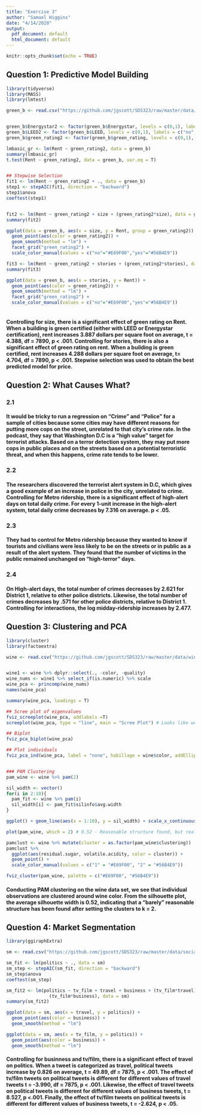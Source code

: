 ---
title: "Exercise 3"
author: "Samuel Higgins"
date: "4/14/2020"
output:
  pdf_document: default
  html_document: default
---

```{r setup, include=FALSE}
knitr::opts_chunk$set(echo = TRUE)
```


## Question 1: Predictive Model Building
```{R}
library(tidyverse)
library(MASS)
library(lmtest)

green_b <- read.csv("https://github.com/jgscott/SDS323/raw/master/data/greenbuildings.csv")


green_b$Energystar2 <- factor(green_b$Energystar, levels = c(0,1), labels = c("no", "yes"))
green_b$LEED2 <- factor(green_b$LEED, levels = c(0,1), labels = c("no", "yes"))
green_b$green_rating2 <- factor(green_b$green_rating, levels = c(0,1), labels = c("no", "yes"))

lmbasic_gr <- lm(Rent ~ green_rating2, data = green_b)
summary(lmbasic_gr)
t.test(Rent ~ green_rating2, data = green_b, var.eq = T)


## Stepwise Selection
fit1 <- lm(Rent ~ green_rating2 + ., data = green_b)
step1 <- stepAIC(fit1, direction = "backward")
step1$anova
coeftest(step1)


fit2 <- lm(Rent ~ green_rating2 + size + (green_rating2*size), data = green_b)
summary(fit2)

ggplot(data = green_b, aes(x = size, y = Rent, group = green_rating2)) + 
  geom_point(aes(color = green_rating2)) +
  geom_smooth(method = "lm") +
  facet_grid("green_rating2") + 
  scale_color_manual(values = c("no"="#E69F00","yes"="#56B4E9"))

fit3 <- lm(Rent ~ green_rating2 + stories + (green_rating2*stories), data = green_b)
summary(fit3)

ggplot(data = green_b, aes(x = stories, y = Rent)) +
  geom_point(aes(color = green_rating2)) + 
  geom_smooth(method = "lm") +
  facet_grid("green_rating2") +
  scale_color_manual(values = c("no"="#E69F00","yes"="#56B4E9"))
  

```

#### Controlling for size, there is a significant effect of green rating on Rent. When a building is green certified (either with LEED or Energystar certification), rent increases 3.887 dollars per square foot on average, t = 4.388, df = 7890, p < .001. Controlling for stories, there is also a significant effect of green rating on rent. When a building is green certified, rent increases 4.288 dollars per square foot on average, t= 4.704, df = 7890, p < .001. Stepwise selection was used to obtain the best predicted model for price. 


## Question 2: What Causes What?

### 2.1 
#### It would be tricky to run a regression on "Crime" and "Police" for a sample of cities because some cities may have different reasons for putting more cops on the street, unrelated to that city's crime rate. In the podcast, they say that Washington D.C is a "high value" target for terrorist attacks. Based on a terror detection system, they may put more cops in public places and on the streets based on a potential terroristic threat, and when this happens, crime rate tends to be lower. 

### 2.2 
#### The researchers discovered the terrorist alert system in D.C, which gives a good example of an increase in police in the city, unrelated to crime. Controlling for Metro ridership, there is a significant effect of high-alert days on total daily crime. For every 1-unit increase in the high-alert system, total daily crime decreases by 7.316 on average. p < .05.

### 2.3 
#### They had to control for Metro ridership because they wanted to know if tourists and civilians were less likely to be on the streets or in public as a result of the alert system. They found that the number of victims in the public remained unchanged on "high-terror" days.

### 2.4
#### On High-alert days, the total number of crimes decreases by 2.621 for District 1, relative to other police districts. Likewise, the total number of crimes decreases by .571 for other police districts, relative to District 1. Controlling for interactions, the log midday-ridership increases by 2.477. 


## Question 3: Clustering and PCA 
```{R}
library(cluster)
library(factoextra)

wine <- read.csv("https://github.com/jgscott/SDS323/raw/master/data/wine.csv")


wine1 <- wine %>% dplyr::select(., -color, -quality)
wine_nums <- wine1 %>% select_if(is.numeric) %>% scale
wine_pca <- princomp(wine_nums)
names(wine_pca)

summary(wine_pca, loadings = T)

## Scree plot of eigenvalues
fviz_screeplot(wine_pca, addlabels =T)
screeplot(wine_pca, type = "line", main = "Scree Plot") # Looks like we should retain prin. comps. 1-3

## Biplot
fviz_pca_biplot(wine_pca)

## Plot individuals
fviz_pca_ind(wine_pca, label = "none", habillage = wine$color, addEllipses = T, palette = c("#E69F00", "#56B4E9"))


### PAM Clustering 
pam_wine <- wine %>% pam(2)

sil_width <- vector()
for(i in 2:10){
  pam_fit <- wine %>% pam(i)
  sil_width[i] <- pam_fit$silinfo$avg.width
}

ggplot() + geom_line(aes(x = 1:10), y = sil_width) + scale_x_continuous(name = "k", breaks = 1:10)

plot(pam_wine, which = 2) # 0.52 - Reasonable structure found, but really weak

pamclust <- wine %>% mutate(cluster = as.factor(pam_wine$clustering))
pamclust %>% 
  ggplot(aes(residual.sugar, volatile.acidity, color = cluster)) + 
  geom_point() +
  scale_color_manual(values = c("1" = "#E69F00", "2" = "#56B4E9"))

fviz_cluster(pam_wine, palette = c("#E69F00", "#56B4E9"))

```

#### Conducting PAM clustering on the wine data set, we see that individual observations are clustered around wine color. From the silhouette plot, the average silhouette width is 0.52, indicating that a "barely" reasonable structure has been found after setting the clusters to k = 2. 

## Question 4: Market Segmentation
```{R}
library(ggiraphExtra)

sm <- read.csv("https://github.com/jgscott/SDS323/raw/master/data/social_marketing.csv")

sm_fit <- lm(politics ~ ., data = sm)
sm_step <- stepAIC(sm_fit, direction = "backward")
sm_step$anova
coeftest(sm_step)

sm_fit2 <- lm(politics ~ tv_film + travel + business + (tv_film*travel) + (travel*business) + 
                (tv_film*business), data = sm)
summary(sm_fit2)

ggplot(data = sm, aes(x = travel, y = politics)) + 
  geom_point(aes(color = business)) + 
  geom_smooth(method = "lm")

ggplot(data = sm, aes(x = tv_film, y = politics)) +
  geom_point(aes(color = business)) +
  geom_smooth(method = "lm")

```
#### Controlling for businness and tv/film, there is a significant effect of travel on politics. When a tweet is categorized as travel, political tweets increase by 0.826 on average, t = 49.89, df = 7875, p < .001. The effect of tv/film tweets on political tweets is different for different values of travel tweets t = -3.990, df = 7875, p < .001. Likewise, the effect of travel tweets on political tweets is different for different values of business tweets, t = 8.527, p <.001. Finally, the effect of tv/film tweets on political tweets is different for different values of business tweets, t = -2.624, p < .05. 

